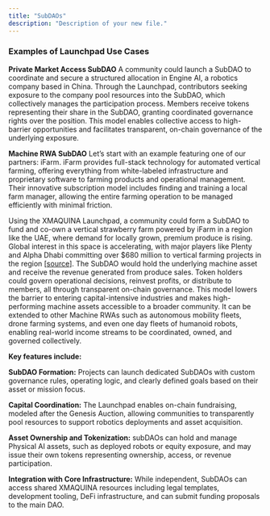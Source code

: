 ```yaml
---
title: "SubDAOs"
description: "Description of your new file."
---
```


### **Examples of Launchpad Use Cases**

**Private Market Access SubDAO** A community could launch a SubDAO to coordinate and secure a structured allocation in Engine AI, a robotics company based in China. Through the Launchpad, contributors seeking exposure to the company pool resources into the SubDAO, which collectively manages the participation process. Members receive tokens representing their share in the SubDAO, granting coordinated governance rights over the position. This model enables collective access to high-barrier opportunities and facilitates transparent, on-chain governance of the underlying exposure.

**Machine RWA SubDAO** Let’s start with an example featuring one of our partners: iFarm. iFarm provides full-stack technology for automated vertical farming, offering everything from white-labeled infrastructure and proprietary software to farming products and operational management. Their innovative subscription model includes finding and training a local farm manager, allowing the entire farming operation to be managed efficiently with minimal friction.

Using the XMAQUINA Launchpad, a community could form a SubDAO to fund and co-own a vertical strawberry farm powered by iFarm in a region like the UAE, where demand for locally grown, premium produce is rising. Global interest in this space is accelerating, with major players like Plenty and Alpha Dhabi committing over \$680 million to vertical farming projects in the region [[source](https://www.businesstimes.com.sg/startups-tech/us-startup-plenty-alpha-dhabi-plan-us680-million-vertical-farms)]. The SubDAO would hold the underlying machine asset and receive the revenue generated from produce sales. Token holders could govern operational decisions, reinvest profits, or distribute to members, all through transparent on-chain governance. This model lowers the barrier to entering capital-intensive industries and makes high-performing machine assets accessible to a broader community. It can be extended to other Machine RWAs such as autonomous mobility fleets, drone farming systems, and even one day fleets of humanoid robots, enabling real-world income streams to be coordinated, owned, and governed collectively.

**Key features include:**

**SubDAO Formation:** Projects can launch dedicated SubDAOs with custom governance rules, operating logic, and clearly defined goals based on their asset or mission focus.

**Capital Coordination:** The Launchpad enables on-chain fundraising, modeled after the Genesis Auction, allowing communities to transparently pool resources to support robotics deployments and asset acquisition.

**Asset Ownership and Tokenization:** subDAOs can hold and manage Physical AI assets, such as deployed robots or equity exposure, and may issue their own tokens representing ownership, access, or revenue participation.

**Integration with Core Infrastructure:**  While independent, SubDAOs can access shared XMAQUINA resources including legal templates, development tooling, DeFi infrastructure, and can submit funding proposals to the main DAO.